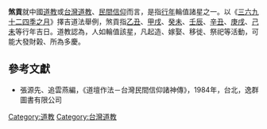 {{Orphan|time=2022-01-26T23:29:26+00:00}}
'''煞貢'''就中國[[道教|道教]]或[[台灣道教|台灣道教]]、[[台灣民間信仰|民間信仰]]而言，是指[[行年|行年]]輪值諸星之一。以《[[三六九十二四季之月|三六九十二四季之月]]》擇吉道法舉例，煞貢指[[乙丑|乙丑]]、[[甲戌|甲戌]]、[[癸未|癸未]]、[[壬辰|壬辰]]、[[辛丑|辛丑]]、[[庚戌|庚戌]]、[[己未|己未]]等行年吉日。道教認為，人如輪值該星，凡起造、嫁娶、移徙、祭祀等活動，可能大發財榖、所為多慶。
==參考文獻==
*張源先、追雲燕編，《道壇作法－台灣民間信仰諸神傳》，1984年，台北，逸群圖書有限公司
[[Category:道教|Category:道教]]
[[Category:台灣道教|Category:台灣道教]]